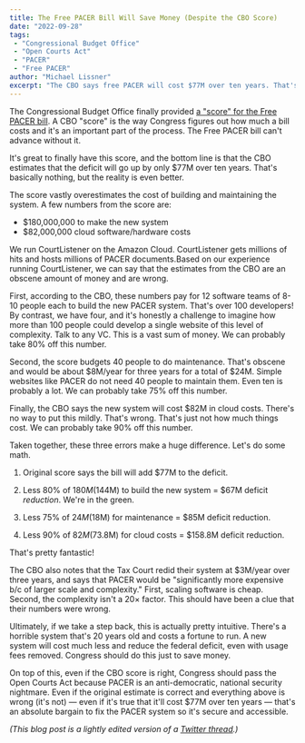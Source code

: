 ```yaml
---
title: The Free PACER Bill Will Save Money (Despite the CBO Score)
date: "2022-09-28"
tags:
 - "Congressional Budget Office"
 - "Open Courts Act"
 - "PACER"
 - "Free PACER"
author: "Michael Lissner"
excerpt: "The CBO says free PACER will cost $77M over ten years. That's great, but reality is even better."
---
```


<p class="lead">The Congressional Budget Office finally provided <a href="https://www.cbo.gov/publication/58522">a "score" for the Free PACER bill</a>. A CBO "score" is the way Congress figures out how much a bill costs and it's an important part of the process. The Free PACER bill can't advance without it.</p>

It's great to finally have this score, and the bottom line is that the CBO estimates that the deficit will go up by only $77M over ten years. That's basically nothing, but the reality is even better.

The score vastly overestimates the cost of building and maintaining the system. A few numbers from the score are:

 - $180,000,000 to make the new system
 - $82,000,000 cloud software/hardware costs

We run CourtListener on the Amazon Cloud. CourtListener gets millions of hits and hosts millions of PACER documents.Based on our experience running CourtListener, we can say that the estimates from the CBO are an obscene amount of money and are wrong.

First, according to the CBO, these numbers pay for 12 software teams of 8-10 people each to build the new PACER system. That's over 100 developers! By contrast, we have four, and it's honestly a challenge to imagine how more than 100 people could develop a single website of this level of complexity. Talk to any VC. This is a vast sum of money. We can probably take 80% off this number.

Second, the score budgets 40 people to do maintenance. That's obscene and would be about $8M/year for three years for a total of $24M. Simple websites like PACER do not need 40 people to maintain them. Even ten is probably a lot. We can probably take 75% off this number.

Finally, the CBO says the new system will cost $82M in cloud costs. There's no way to put this mildly. That's wrong. That's just not how much things cost. We can probably take 90% off this number.

Taken together, these three errors make a huge difference. Let's do some math.

1. Original score says the bill will add $77M to the deficit.

1. Less 80% of $180M ($144M) to build the new system = $67M deficit *reduction*. We're in the green.

1. Less 75% of $24M ($18M) for maintenance = $85M deficit reduction.

1. Less 90% of $82M ($73.8M) for cloud costs = $158.8M deficit reduction.

That's pretty fantastic!

The CBO also notes that the Tax Court redid their system at $3M/year over three years, and says that PACER would be "significantly more expensive b/c of larger scale and complexity." First, scaling software is cheap. Second, the complexity isn't a 20× factor. This should have been a clue that their numbers were wrong.

Ultimately, if we take a step back, this is actually pretty intuitive. There's a horrible system that's 20 years old and costs a fortune to run. A new system will cost much less and reduce the federal deficit, even with usage fees removed. Congress should do this just to save money.

On top of this, even if the CBO score is right, Congress should pass the Open Courts Act because PACER is an anti-democratic, national security nightmare. Even if the original estimate is correct and everything above is wrong (it's not) — even if it's true that it'll cost $77M over ten years — that's an absolute bargain to fix the PACER system so it's secure and accessible.

*(This blog post is a lightly edited version of a [Twitter thread][thread].)*

[thread]: https://twitter.com/FreeLawProject/status/1575251567267221518